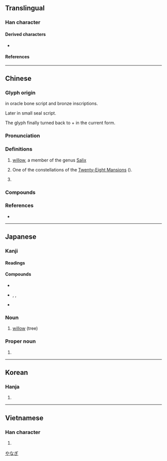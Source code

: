 {{character info/new}}
{{character info/new|0xf9c9}}
==Translingual==

===Han character===
{{Han char|rn=75|rad=木|as=05|sn=9|four=47920|canj=DHHL|ids=⿰木卯}}

====Derived characters====
* {{l|mul|[[𩋶]], [[𦵂]]}}

====References====
{{Han ref|kx=0521.020|dkj=14662|dj=0909.010|hdz=21187.020|uh=67F3}}
{{Han ref|uh=F9C9}}

----

==Chinese==
{{zh-forms}}
{{zh-wp|zh:柳樹|en:Willow}}
{{zh-wp|zh:柳姓|en:Liǔ}}

===Glyph origin===
{{Han etym}}
{{Han compound|木|卯|ls=psc|c1=s|c2=p}} in oracle bone script and bronze inscriptions.

Later {{Han compound|木|丣|c1=s|c2=p}} in small seal script.

The glyph finally turned back to {{l|zh|木}} + {{l|zh|卯}} in the current form.

===Pronunciation===
{{zh-pron
|m=liǔ
|c=lau5
|h=pfs=
|md=
|mn=liú
|w=3lieu
|mc=y
|oc=y
|cat=n,pn
}}

===Definitions===
{{zh-hanzi}}

# [[willow]], a member of the genus [[Salix]]
# {{lb|zh|astronomy}} One of the constellations of the [[Twenty-Eight Mansions]] ({{zh-l|二十八宿}}).
# {{surname|lang=zh}}
{{attention|zh|the Dictionary of Character Variants lists one more sense}}

===Compounds===
{{zh-der|垂柳|杞柳|柳丁|柳宿|柳州|柳帶|柳暗花明|柳條|柳樹|柳橙|柳琴|柳絮|柳葉|柳葉刀|柳蔭|柳陰|楊柳|檉柳|水瓜柳|牛柳|花柳|雞柳|柳林}}

===References===
* {{R:twedu|A01909}}

----

==Japanese==

===Kanji===
{{ja-kanji|grade=c|rs=木05}}

====Readings====
{{ja-readings
|goon=る
|kanon=りゅう<りう
|kun=やなぎ-, やい, やぎ, やない
}}

====Compounds====
* {{ja-r|花柳|かりゅう}}
* {{ja-r|川柳|せんりゅう}}, {{ja-r|川柳|かわやなぎ}}, {{ja-r|川柳|かわやぎ}}
* {{ja-r|柳葉魚|ししゃも}}

===Noun===
{{ja-noun|やなぎ|ヤナギ}}

# [[willow]] (tree)

===Proper noun===
{{ja-pos|proper|やなぎ}}

# {{surname|lang=ja|sort=やなぎ}}

[[Category:ja:Trees|やなぎ]]

----

==Korean==

===Hanja===
{{ko-hanja|hangeul=[[류]]>[[유]]|eumhun=}}

# {{defn|lang=ko|sort=木05}}

----

==Vietnamese==

===Han character===
{{vi-hantu|[[liễu]]|rs=木05}}

# {{defn|lang=vi|sort=木05}}